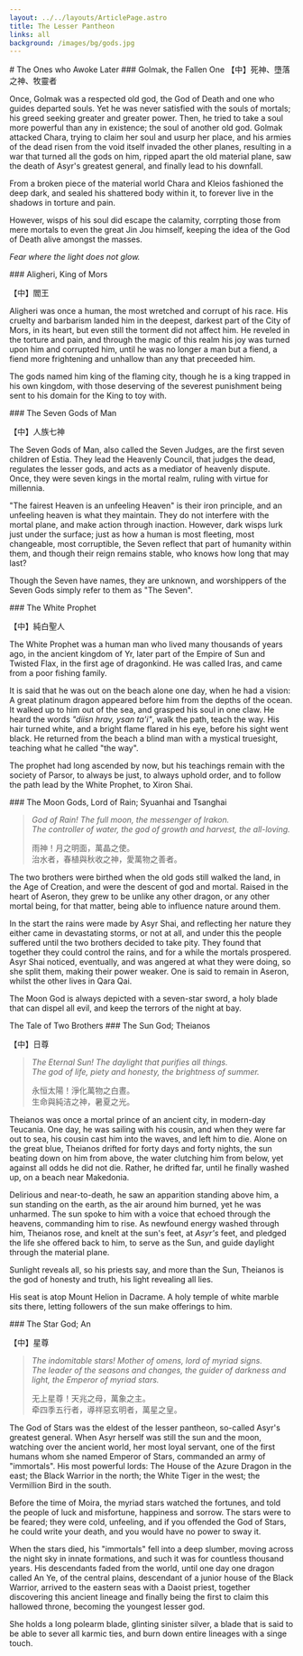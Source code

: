 ```yaml
---
layout: ../../layouts/ArticlePage.astro
title: The Lesser Pantheon
links: all
background: /images/bg/gods.jpg
---
```


<ColourBand>
# The Ones who Awoke Later
</ColourBand>

<CBox>

<SidePanel image="/images/gods/lesser/golmak.jpg" alt="Golmak" adjustment="10%" >
### Golmak, the Fallen One
【中】死神、墮落之神、牧靈者

Once, Golmak was a respected old god, the God of Death and one who guides departed souls. Yet he was never satisfied with the souls of mortals; his greed seeking greater and greater power. Then, he tried to take a soul more powerful than any in existence; the soul of another old god. Golmak attacked Chara, trying to claim her soul and usurp her place, and his armies of the dead risen from the void itself invaded the other planes, resulting in a war that turned all the gods on him, ripped apart the old material plane, saw the death of Asyr's greatest general, and finally lead to his downfall.

From a broken piece of the material world Chara and Kleios fashioned the deep dark, and sealed his shattered body within it, to forever live in the shadows in torture and pain. 

However, wisps of his soul did escape the calamity, corrpting those from mere mortals to even the great Jin Jou himself, keeping the idea of the God of Death alive amongst the masses.

*Fear where the light does not glow.*
</SidePanel>

<SidePanel image="/images/gods/lesser/aligheri.jpg" alt="Aligheri" adjustment="40%" right>
### Aligheri, King of Mors

【中】閻王

Aligheri was once a human, the most wretched and corrupt of his race. His cruelty and barbarism landed him in the deepest, darkest part of the City of Mors, in its heart, but even still the torment did not affect him. He reveled in the torture and pain, and through the magic of this realm his joy was turned upon him and corrupted him, until he was no longer a man but a fiend, a fiend more frightening and unhallow than any that preceeded him. 

The gods named him king of the flaming city, though he is a king trapped in his own kingdom, with those deserving of the severest punishment being sent to his domain for the King to toy with.
</SidePanel>

<SidePanel image="/images/gods/lesser/council.jpg" alt="Seven Gods of Man" adjustment="70%" >
### The Seven Gods of Man

【中】人族七神

The Seven Gods of Man, also called the Seven Judges, are the first seven children of Estia. They lead the Heavenly Council, that judges the dead, regulates the lesser gods, and acts as a mediator of heavenly dispute. Once, they were seven kings in the mortal realm, ruling with virtue for millennia.

"The fairest Heaven is an unfeeling Heaven" is their iron principle, and an unfeeling heaven is what they maintain. They do not interfere with the mortal plane, and make action through inaction. However, dark wisps lurk just under the surface; just as how a human is most fleeting, most changeable, most corruptible, the Seven reflect that part of humanity within them, and though their reign remains stable, who knows how long that may last?

Though the Seven have names, they are unknown, and worshippers of the Seven Gods simply refer to them as "The Seven".
</SidePanel>

<SidePanel image="/images/gods/lesser/whiteprophet.jpg" alt="The WHite prophet" adjustment="55%" right>
### The White Prophet

【中】純白聖人

The White Prophet was a human man who lived many thousands of years ago, in the ancient kingdom of Yr, later part of the Empire of Sun and Twisted Flax, in the first age of dragonkind. He was called Iras, and came from a poor fishing family.

It is said that he was out on the beach alone one day, when he had a vision: A great platinum dragon appeared before him from the depths of the ocean. It walked up to him out of the sea, and grasped his soul in one claw. He heard the words _"diisn hrav, ysan ta'i"_, walk the path, teach the way. His hair turned white, and a bright flame flared in his eye, before his sight went black. He returned from the beach a blind man with a mystical truesight, teaching what he called "the way".

The prophet had long ascended by now, but his teachings remain with the society of Parsor, to always be just, to always uphold order, and to follow the path lead by the White Prophet, to Xiron Shai.
</SidePanel>

<SidePanel image="/images/gods/lesser/yuezun.jpg" alt="the god of the moon" adjustment="0%" >
### The Moon Gods, Lord of Rain; Syuanhai and Tsanghai

> _God of Rain! The full moon, the messenger of Irakon.  
The controller of water, the god of growth and harvest, the all-loving._
> 
> 雨神！月之明面，萬晶之使。  
> 治水者，春植與秋收之神，愛萬物之善者。

The two brothers were birthed when the old gods still walked the land, in the Age of Creation, and were the descent of god and mortal. Raised in the heart of Aseron, they grew to be unlike any other dragon, or any other mortal being, for that matter, being able to influence nature around them.

In the start the rains were made by Asyr Shai, and reflecting her nature they either came in devastating storms, or not at all, and under this the people suffered until the two brothers decided to take pity. They found that together they could control the rains, and for a while the mortals prospered. Asyr Shai noticed, eventually, and was angered at what they were doing, so she split them, making their power weaker. One is said to remain in Aseron, whilst the other lives in Qara Qai.

The Moon God is always depicted with a seven-star sword, a holy blade that can dispel all evil, and keep the terrors of the night at bay.

<CMButton href="/stories/tale-of-two-brothers/">
The Tale of Two Brothers
</CMButton>
</SidePanel>

<SidePanel image="/images/gods/lesser/theianos.jpg" alt="the god of the sun" adjustment="45%" right>
### The Sun God; Theianos

【中】日尊

> _The Eternal Sun! The daylight that purifies all things.  
> The god of life, piety and honesty, the brightness of summer._
> 
> 永恒太陽！淨化萬物之白晝。  
> 生命與純洁之神，暑夏之光。

Theianos was once a mortal prince of an ancient city, in modern-day Teucania. One day, he was sailing with his cousin, and when they were far out to sea, his cousin cast him into the waves, and left him to die. Alone on the great blue, Theianos drifted for forty days and forty nights, the sun beating down on him from above, the water clutching him from below, yet against all odds he did not die. Rather, he drifted far, until he finally washed up, on a beach near Makedonia.

Delirious and near-to-death, he saw an apparition standing above him, a sun standing on the earth, as the air around him burned, yet he was unharmed. The sun spoke to him with a voice that echoed through the heavens, commanding him to rise. As newfound energy washed through him, Theianos rose, and knelt at the sun's feet, at _Asyr's_ feet, and pledged the life she offered back to him, to serve as the Sun, and guide daylight through the material plane.

Sunlight reveals all, so his priests say, and more than the Sun, Theianos is the god of honesty and truth, his light revealing all lies.

His seat is atop Mount Helion in Dacrame. A holy temple of white marble sits there, letting followers of the sun make offerings to him.
</SidePanel>

<SidePanel image="/images/gods/lesser/xingzun.jpg" alt="the god of stars" adjustment="80%" >
### The Star God; An 

【中】星尊

> _The indomitable stars! Mother of omens, lord of myriad signs.    
> The leader of the seasons and changes, the guider of darkness and light, the Emperor of myriad stars._
> 
> 无上星尊！天兆之母，萬象之主。    
> 牵四季五行者，導祥惡玄明者，萬星之皇。

The God of Stars was the eldest of the lesser pantheon, so-called Asyr's greatest general. When Asyr herself was still the sun and the moon, watching over the ancient world, her most loyal servant, one of the first humans whom she named Emperor of Stars, commanded an army of "immortals". His most powerful lords: The House of the Azure Dragon in the east; the Black Warrior in the north; the White Tiger in the west; the Vermillion Bird in the south.

Before the time of Moira, the myriad stars watched the fortunes, and told the people of luck and misfortune, happiness and sorrow. The stars were to be feared; they were cold, unfeeling, and if you offended the God of Stars, he could write your death, and you would have no power to sway it.

When the stars died, his "immortals" fell into a deep slumber, moving across the night sky in innate formations, and such it was for countless thousand years. His descendants faded from the world, until one day one dragon called An Ye, of the central plains, descendant of a junior house of the Black Warrior, arrived to the eastern seas with a Daoist priest, together discovering this ancient lineage and finally being the first to claim this hallowed throne, becoming the youngest lesser god.

She holds a long polearm blade, glinting sinister silver, a blade that is said to be able to sever all karmic ties, and burn down entire lineages with a singe touch.

</SidePanel>

</CBox>
